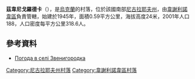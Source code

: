 {{coord|47|23|8|N|31|10|21|E|scale:100000|display=title}}

'''茲韋尼戈羅德卡'''（{{lang-uk|Звенигородка}}），是[[烏克蘭|烏克蘭]]的村落，位於該國南部[[尼古拉耶夫州|尼古拉耶夫州]]，由[[韋謝利諾韋區|韋謝利諾韋區]]負責管轄，始建於1945年，面積0.59平方公里，海拔高度24米，2001年人口188，人口密度每平方公里318.6人。

==參考資料==
* [http://weather.in.ua/ua/nikolaevskaja/8747 Погода в селі Звенигородка]

[[Category:尼古拉耶夫州村落|Category:尼古拉耶夫州村落]]
[[Category:韋謝利諾韋區村落|Category:韋謝利諾韋區村落]]


{{Mykolaiv-geo-stub}}